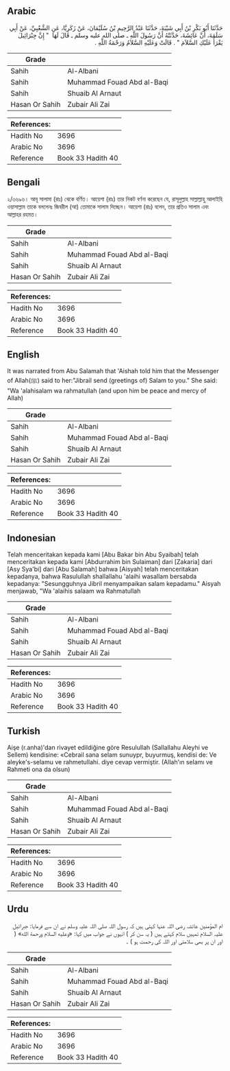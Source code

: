 ## Arabic


<div dir="rtl" lang="ar" style={{fontSize:'larger',backgroundColor:'#f8f9fa',padding:20}}>
حَدَّثَنَا أَبُو بَكْرِ بْنُ أَبِي شَيْبَةَ، حَدَّثَنَا عَبْدُ الرَّحِيمِ بْنُ سُلَيْمَانَ، عَنْ زَكَرِيَّا، عَنِ الشَّعْبِيِّ، عَنْ أَبِي سَلَمَةَ، أَنَّ عَائِشَةَ، حَدَّثَتْهُ أَنَّ رَسُولَ اللَّهِ ـ صلى الله عليه وسلم ـ قَالَ لَهَا ‏ "‏ إِنَّ جِبْرَائِيلَ يَقْرَأُ عَلَيْكِ السَّلاَمَ ‏"‏ ‏.‏ قَالَتْ وَعَلَيْهِ السَّلاَمُ وَرَحْمَةُ اللَّهِ ‏.‏
</div>
<div style={{backgroundColor:'#f8f9fa',padding:20, marginBottom: 10}}><table> <thead> <tr> <th>Grade</th> <th></th> </tr> </thead> <tbody> <tr><td>Sahih</td><td>Al-Albani</td></tr><tr><td>Sahih</td><td>Muhammad Fouad Abd al-Baqi</td></tr><tr><td>Sahih</td><td>Shuaib Al Arnaut</td></tr><tr><td>Hasan Or Sahih</td><td>Zubair Ali Zai</td></tr></tbody></table><table> <thead> <tr> <th>References:</th> <th></th> </tr> </thead> <tbody><tr><td>Hadith No</td><td>3696</td></tr><tr><td>Arabic No</td><td>3696</td></tr><tr><td>Reference</td><td>Book 33 Hadith 40</td></tr></tbody></table></div>

## Bengali


<div dir="ltr" lang="bn" style={{fontSize:'larger',backgroundColor:'#f8f9fa',padding:20}}>
২/৩৬৯৬। আবূ সালামা (রাঃ) থেকে বর্ণিত। আয়েশা (রাঃ) তার নিকট বর্ণনা করেছেন যে, রাসূলুল্লাহ সাল্লাল্লাহু আলাইহি ওয়াসাল্লাম তাকে বললেনঃ জিবরীল (আ) তোমাকে সালাম দিচ্ছেন। আয়েশা (রাঃ) বলেন, তার প্রতিও সালাম এবং আল্লাহর রহমত।
</div>
<div style={{backgroundColor:'#f8f9fa',padding:20, marginBottom: 10}}><table> <thead> <tr> <th>Grade</th> <th></th> </tr> </thead> <tbody> <tr><td>Sahih</td><td>Al-Albani</td></tr><tr><td>Sahih</td><td>Muhammad Fouad Abd al-Baqi</td></tr><tr><td>Sahih</td><td>Shuaib Al Arnaut</td></tr><tr><td>Hasan Or Sahih</td><td>Zubair Ali Zai</td></tr></tbody></table><table> <thead> <tr> <th>References:</th> <th></th> </tr> </thead> <tbody><tr><td>Hadith No</td><td>3696</td></tr><tr><td>Arabic No</td><td>3696</td></tr><tr><td>Reference</td><td>Book 33 Hadith 40</td></tr></tbody></table></div>

## English


<div dir="ltr" lang="en" style={{fontSize:'larger',backgroundColor:'#f8f9fa',padding:20}}>
It was narrated from Abu Salamah that 'Aishah told him that the Messenger of Allah(ﷺ) said to her:"Jibrail send (greetings of) Salam to you." She said: "Wa 'alahisalam wa rahmatullah (and upon him be peace and mercy of Allah)
</div>
<div style={{backgroundColor:'#f8f9fa',padding:20, marginBottom: 10}}><table> <thead> <tr> <th>Grade</th> <th></th> </tr> </thead> <tbody> <tr><td>Sahih</td><td>Al-Albani</td></tr><tr><td>Sahih</td><td>Muhammad Fouad Abd al-Baqi</td></tr><tr><td>Sahih</td><td>Shuaib Al Arnaut</td></tr><tr><td>Hasan Or Sahih</td><td>Zubair Ali Zai</td></tr></tbody></table><table> <thead> <tr> <th>References:</th> <th></th> </tr> </thead> <tbody><tr><td>Hadith No</td><td>3696</td></tr><tr><td>Arabic No</td><td>3696</td></tr><tr><td>Reference</td><td>Book 33 Hadith 40</td></tr></tbody></table></div>

## Indonesian


<div dir="ltr" lang="id" style={{fontSize:'larger',backgroundColor:'#f8f9fa',padding:20}}>
Telah menceritakan kepada kami [Abu Bakar bin Abu Syaibah] telah menceritakan kepada kami [Abdurrahim bin Sulaiman] dari [Zakaria] dari [Asy Sya'bi] dari [Abu Salamah] bahwa [Aisyah] telah menceritakan kepadanya, bahwa Rasulullah shallallahu 'alaihi wasallam bersabda kepadanya: "Sesungguhnya Jibril menyampaikan salam kepadamu." Aisyah menjawab, "Wa 'alaihis salaam wa Rahmatullah
</div>
<div style={{backgroundColor:'#f8f9fa',padding:20, marginBottom: 10}}><table> <thead> <tr> <th>Grade</th> <th></th> </tr> </thead> <tbody> <tr><td>Sahih</td><td>Al-Albani</td></tr><tr><td>Sahih</td><td>Muhammad Fouad Abd al-Baqi</td></tr><tr><td>Sahih</td><td>Shuaib Al Arnaut</td></tr><tr><td>Hasan Or Sahih</td><td>Zubair Ali Zai</td></tr></tbody></table><table> <thead> <tr> <th>References:</th> <th></th> </tr> </thead> <tbody><tr><td>Hadith No</td><td>3696</td></tr><tr><td>Arabic No</td><td>3696</td></tr><tr><td>Reference</td><td>Book 33 Hadith 40</td></tr></tbody></table></div>

## Turkish


<div dir="ltr" lang="tr" style={{fontSize:'larger',backgroundColor:'#f8f9fa',padding:20}}>
Aişe (r.anha)'dan rivayet edildiğine göre Resulullah (Sallallahu Aleyhi ve Sellem) kendisine: «Cebrail sana selam sunuypr, buyurmuş, kendisi de: Ve aleyke's-selamu ve rahmetullahi. diye cevap vermiştir. (Allah'ın selamı ve Rahmeti ona da olsun)
</div>
<div style={{backgroundColor:'#f8f9fa',padding:20, marginBottom: 10}}><table> <thead> <tr> <th>Grade</th> <th></th> </tr> </thead> <tbody> <tr><td>Sahih</td><td>Al-Albani</td></tr><tr><td>Sahih</td><td>Muhammad Fouad Abd al-Baqi</td></tr><tr><td>Sahih</td><td>Shuaib Al Arnaut</td></tr><tr><td>Hasan Or Sahih</td><td>Zubair Ali Zai</td></tr></tbody></table><table> <thead> <tr> <th>References:</th> <th></th> </tr> </thead> <tbody><tr><td>Hadith No</td><td>3696</td></tr><tr><td>Arabic No</td><td>3696</td></tr><tr><td>Reference</td><td>Book 33 Hadith 40</td></tr></tbody></table></div>

## Urdu


<div dir="rtl" lang="ur" style={{fontSize:'larger',backgroundColor:'#f8f9fa',padding:20}}>
ام المؤمنین عائشہ رضی اللہ عنہا کہتی ہیں کہ رسول اللہ صلی اللہ علیہ وسلم نے ان سے فرمایا: جبرائیل علیہ السلام تمہیں سلام کہتے ہیں ( یہ سن کر ) انہوں نے جواب میں کہا: «وعليه السلام ورحمة الله» ( اور ان پر بھی سلامتی اور اللہ کی رحمت ہو ) ۔
</div>
<div style={{backgroundColor:'#f8f9fa',padding:20, marginBottom: 10}}><table> <thead> <tr> <th>Grade</th> <th></th> </tr> </thead> <tbody> <tr><td>Sahih</td><td>Al-Albani</td></tr><tr><td>Sahih</td><td>Muhammad Fouad Abd al-Baqi</td></tr><tr><td>Sahih</td><td>Shuaib Al Arnaut</td></tr><tr><td>Hasan Or Sahih</td><td>Zubair Ali Zai</td></tr></tbody></table><table> <thead> <tr> <th>References:</th> <th></th> </tr> </thead> <tbody><tr><td>Hadith No</td><td>3696</td></tr><tr><td>Arabic No</td><td>3696</td></tr><tr><td>Reference</td><td>Book 33 Hadith 40</td></tr></tbody></table></div>
